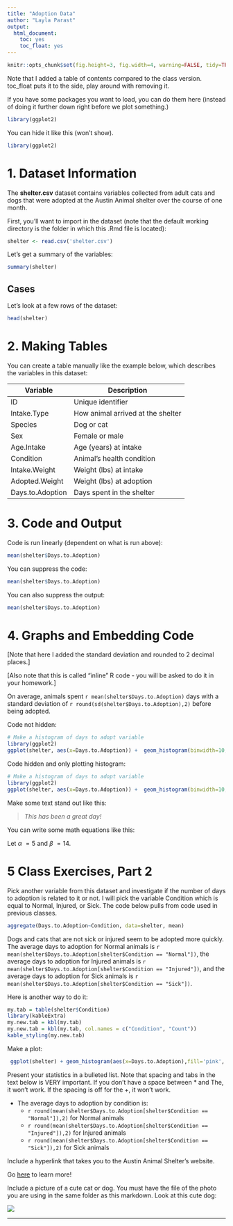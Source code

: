 ```yaml
---
title: "Adoption Data"
author: "Layla Parast"
output:
  html_document:
    toc: yes
    toc_float: yes
---
```


```r
knitr::opts_chunk$set(fig.height=3, fig.width=4, warning=FALSE, tidy=TRUE, echo=FALSE, tidy.opts=list(width.cutoff=60))
```

Note that I added a table of contents compared to the class version. toc_float puts it to the side, play around with removing it.

If you have some packages you want to load, you can do them here (instead of doing it further down right before we plot something.)

```r
library(ggplot2)
```

You can hide it like this (won't show).

```r
library(ggplot2)
```

# **1. Dataset Information**

The **shelter.csv** dataset contains variables collected from adult cats and dogs that were adopted at the Austin Animal shelter over the course of one month.

First, you'll want to import in the dataset (note that the default working directory is the folder in which this .Rmd file is located):

```r
shelter <- read.csv('shelter.csv')
```

Let's get a summary of the variables:

```r
summary(shelter)
```

## **Cases**

Let's look at a few rows of the dataset:

```r
head(shelter)
```

# **2. Making Tables**

You can create a table manually like the example below, which describes the variables in this dataset:

| Variable         | Description                       |
|------------------|-----------------------------------|
| ID               | Unique identifier                 |
| Intake.Type      | How animal arrived at the shelter |
| Species          | Dog or cat                        |
| Sex              | Female or male                    |
| Age.Intake       | Age (years) at intake             |
| Condition        | Animal's health condition         |
| Intake.Weight    | Weight (lbs) at intake            |
| Adopted.Weight   | Weight (lbs) at adoption          |
| Days.to.Adoption | Days spent in the shelter         |

# **3. Code and Output**

Code is run linearly (dependent on what is run above):

```r
mean(shelter$Days.to.Adoption)
```

You can suppress the code:

```r
mean(shelter$Days.to.Adoption)
```

You can also suppress the output:

```r
mean(shelter$Days.to.Adoption)
```

# **4. Graphs and Embedding Code**

[Note that here I added the standard deviation and rounded to 2 decimal places.]

[Also note that this is called "inline" R code - you will be asked to do it in your homework.]

On average, animals spent `r mean(shelter$Days.to.Adoption)` days with a standard deviation of `r round(sd(shelter$Days.to.Adoption),2)` before being adopted.

Code not hidden:

```r
# Make a histogram of days to adopt variable
library(ggplot2)
ggplot(shelter, aes(x=Days.to.Adoption)) +  geom_histogram(binwidth=10, col='black', fill='maroon') + xlab('Number of Days to Adoption') + ggtitle('Distribution of Days to Adoption') + theme_classic()
```

Code hidden and only plotting histogram:

```r
# Make a histogram of days to adopt variable
library(ggplot2)
ggplot(shelter, aes(x=Days.to.Adoption)) +  geom_histogram(binwidth=10, col='black', fill='maroon') + xlab('Number of Days to Adoption') + ggtitle('Distribution of Days to Adoption') + theme_classic()
```

Make some text stand out like this:

> *This has been a great day!*

You can write some math equations like this:

Let $\alpha\ = 5$ and $\beta\ = 14$.

# **5 Class Exercises, Part 2** 

Pick another variable from this dataset and investigate if the number of days to adoption is related to it or not. I will pick the variable Condition which is equal to Normal, Injured, or Sick. The code below pulls from code used in previous classes.

```r
aggregate(Days.to.Adoption~Condition, data=shelter, mean)
```

Dogs and cats that are not sick or injured seem to be adopted more quickly. The average days to adoption for Normal animals is `r mean(shelter$Days.to.Adoption[shelter$Condition == "Normal"])`, the average days to adoption for Injured animals is `r mean(shelter$Days.to.Adoption[shelter$Condition == "Injured"])`, and the average days to adoption for Sick animals is `r mean(shelter$Days.to.Adoption[shelter$Condition == "Sick"])`.

Here is another way to do it:

```r
my.tab = table(shelter$Condition)
library(kableExtra)
my.new.tab = kbl(my.tab)
my.new.tab = kbl(my.tab, col.names = c("Condition", "Count"))
kable_styling(my.new.tab)
```

Make a plot:

```r
 ggplot(shelter) + geom_histogram(aes(x=Days.to.Adoption),fill='pink', bins = 20)  + labs(title='Days to Adoption by Condition',x='Days to Adoption',y='Frequency') + theme(legend.position='bottom') + facet_wrap(~Condition)
```

Present your statistics in a bulleted list. Note that spacing and tabs in the text below is VERY important. If you don't have a space between \* and The, it won't work. If the spacing is off for the +, it won't work.

-   The average days to adoption by condition is:
    -   `r round(mean(shelter$Days.to.Adoption[shelter$Condition == "Normal"]),2)` for Normal animals
    -   `r round(mean(shelter$Days.to.Adoption[shelter$Condition == "Injured"]),2)` for Injured animals
    -   `r round(mean(shelter$Days.to.Adoption[shelter$Condition == "Sick"]),2)` for Sick animals

Include a hyperlink that takes you to the Austin Animal Shelter's website.

Go [here](https://www.austintexas.gov/austin-animal-center) to learn more!

Include a picture of a cute cat or dog. You must have the file of the photo you are using in the same folder as this markdown. Look at this cute dog:

![](cutedog.jpeg)


------------------------------------------------------------------------
